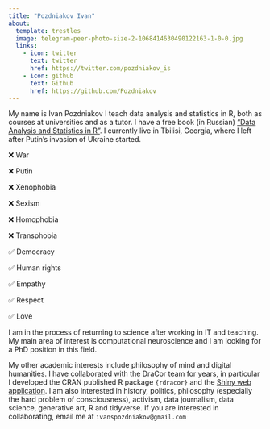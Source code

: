 ```yaml
---
title: "Pozdniakov Ivan"
about:
  template: trestles
  image: telegram-peer-photo-size-2-1068414630490122163-1-0-0.jpg
  links:
    - icon: twitter
      text: twitter
      href: https://twitter.com/pozdniakov_is
    - icon: github
      text: Github
      href: https://github.com/Pozdniakov
---
```


My name is Ivan Pozdniakov I teach data analysis and statistics in R, both as courses at universities and as a tutor. I have a free book (in Russian) ["Data Analysis and Statistics in R"](https://pozdniakov.github.io/tidy_stats/). I currently live in Tbilisi, Georgia, where I left after Putin's invasion of Ukraine started.

❌ War

❌ Putin

❌ Xenophobia

❌ Sexism

❌ Homophobia

❌ Transphobia

✅ Democracy

✅ Human rights

✅ Empathy

✅ Respect

✅ Love

I am in the process of returning to science after working in IT and teaching. My main area of interest is computational neuroscience and I am looking for a PhD position in this field.

My other academic interests include philosophy of mind and digital humanities. I have collaborated with the DraCor team for years, in particular I developed the CRAN published R package `{rdracor}` and the [Shiny web application](https://github.com/dracor-org/dracor-shiny). I am also interested in history, politics, philosophy (especially the hard problem of consciousness), activism, data journalism, data science, generative art, R and tidyverse. If you are interested in collaborating, email me at `ivanspozdniakov@gmail.com`
